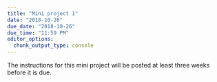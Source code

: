 ```yaml
---
title: "Mini project 1"
date: "2018-10-26"
due_date: "2018-10-26"
due_time: "11:59 PM"
editor_options: 
  chunk_output_type: console
---
```


The instructions for this mini project will be posted at least three weeks before it is due.
